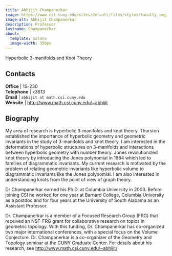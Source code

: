 ```yaml
---
title: Abhijit Champanerkar
image: https://www.csi.cuny.edu/sites/default/files/styles/faculty_img/public/faculty/img_fac_champanemekar.jpg
image-alt: Abhijit Champanerkar
description: Professor
lastname: Champanerkar
about:
  template: solana
  image-width: 350px
---
```




Hyperbolic 3-manifolds and Knot Theory

## Contacts

<i class="bi bi-door-open"></i> **Office** | 1S-230 <br/>
<i class="bi bi-telephone"></i> **Telephone** | x3613 <br/>
<i class="bi bi-mailbox"></i> **Email** | `abhijit at math.csi.cuny.edu` <br/>
<i class="bi bi-x-diamond"></i> **Website**  | [http://www.math.csi.cuny.edu/~abhijit](http://www.math.csi.cuny.edu/~abhijit) <br/>

## Biography

 My area of research is hyperbolic 3-manifolds and knot
theory. Thurston established the importance of hyperbolic geometry and
geometric invariants in the study of 3-manifolds and knot theory. I am
interested in the deformations of hyperbolic structures on 3-manifolds
and interactions between hyperbolic geometry with number theory. Jones
revolutionized knot theory by introducing the Jones polynomial in 1984
which led to families of diagrammatic invariants. My current research
is motivated by the problem of relating geometric invariants like
hyperbolic volume to diagrammatic invariants like the Jones
polynomial. I am also interested in understanding knots from the point
of view of graph theory.

Dr Champanerkar earned his Ph.D. at Columbia University
in 2003. Before joining CSI he worked for one year at Barnard College,
Columbia University as a postdoc and for four years at the University
of South Alabama as an Assistant Professor.

Dr. Champanerkar is a member of a Focused Research Group (FRG) that
received an NSF-FRG grant for collaborative research on topics in
geometric topology. With this funding, Dr. Champanerkar has
co-organized two major international conferences, with a special focus
on the Volume Conjecture. Dr. Champanerkar is a co-organizer of the
Geometry and Topology seminar at the CUNY Graduate Center.  For
details about his research, see
 [http://www.math.csi.cuny.edu/~abhijit/](http://www.math.csi.cuny.edu/~abhijit/)
